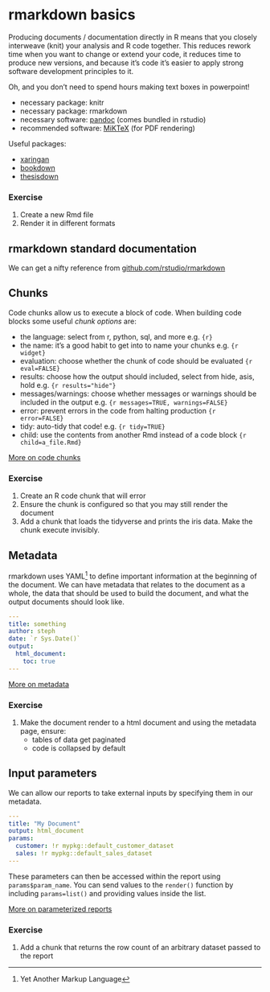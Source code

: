 # rmarkdown basics

Producing documents / documentation directly in R means that you closely interweave (knit) your analysis and R code together. This reduces rework time when you want to change or extend your code, it reduces time to produce new versions, and because it's code it's easier to apply strong software development principles to it.

Oh, and you don't need to spend hours making text boxes in powerpoint!


 - necessary package: knitr
 - necessary package: rmarkdown
 - necessary software: [pandoc](http://johnmacfarlane.net/pandoc/installing.html) (comes bundled in rstudio)
 - recommended software: [MiKTeX](http://miktex.org/) (for PDF rendering)
 
Useful packages:

- [xaringan](https://github.com/yihui/xaringan)
- [bookdown](https://github.com/rstudio/bookdown)
- [thesisdown](https://github.com/ismayc/thesisdown)
 
### Exercise
1. Create a new Rmd file
2. Render it in different formats

## rmarkdown standard documentation

We can get a nifty reference from  [github.com/rstudio/rmarkdown](https://raw.githubusercontent.com/rstudio/rmarkdown/gh-pages/authoring_basics.md)

## Chunks
Code chunks allow us to execute a block of code. When building code blocks some useful *chunk options* are:

- the language: select from r, python, sql, and more e.g. `{r}`
- the name: it's a good habit to get into to name your chunks e.g. `{r widget}`
- evaluation: choose whether the chunk of code should be evaluated `{r eval=FALSE}`
- results: choose how the output should included, select from hide, asis, hold e.g. `{r results="hide"}`
- messages/warnings: choose whether messages or warnings should be included in the output e.g. `{r messages=TRUE, warnings=FALSE}`
- error: prevent errors in the code from halting production `{r error=FALSE}`
- tidy: auto-tidy that code! e.g. `{r tidy=TRUE}`
- child: use the contents from another Rmd instead of a code block `{r child=a_file.Rmd}`

[More on code chunks](https://rmarkdown.rstudio.com/authoring_rcodechunks.html)

### Exercise
1. Create an R code chunk that will error
2. Ensure the chunk is configured so that you may still render the document
3. Add a chunk that loads the tidyverse and prints the iris data. Make the chunk execute invisibly.

## Metadata
rmarkdown uses YAML^[Yet Another Markup Language] to define important information at the beginning of the document. We can have metadata that relates to the document as a whole, the data that should be used to build the document, and what the output documents should look like.

```yaml
---
title: something
author: steph
date: `r Sys.Date()`
output:
  html_document:
    toc: true
---
```

[More on metadata](https://rmarkdown.rstudio.com/authoring_rcodechunks.html)

### Exercise
1. Make the document render to a html document and using the metadata page, ensure:
    + tables of data get paginated
    + code is collapsed by default
    
## Input parameters 
We can allow our reports to take external inputs by specifying them in our metadata. 

```yaml
---
title: "My Document"
output: html_document
params:
  customer: !r mypkg::default_customer_dataset
  sales: !r mypkg::default_sales_dataset
---
```

These parameters can then be accessed within the report using `params$param_name`. You can send values to the `render()` function by including `params=list()` and providing values inside the list.

[More on parameterized reports](https://rmarkdown.rstudio.com/developer_parameterized_reports.html)

### Exercise
1. Add a chunk that returns the row count of an arbitrary dataset passed to the report
